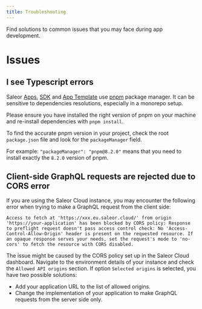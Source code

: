 ```yaml
---
title: Troubleshooting
---
```


Find solutions to common issues that you may face during app development.

# Issues

## I see Typescript errors

Saleor [Apps](https://github.com/saleor/apps), [SDK](https://github.com/saleor/saleor-app-sdk) and [App Template](https://github.com/saleor/saleor-app-template/discussions)
use [pnpm](https://pnpm.io/) package manager. It can be sensitive to dependencies resolutions, especially in a monorepo setup.

Please ensure you have installed the right version of pnpm on your machine and re-install dependencies with `pnpm install`.

To find the accurate pnpm version in your project, check the root `package.json` file and look for the `packageManager` field.

For example: `"packageManager": "pnpm@8.2.0"` means that you need to install exactly the `8.2.0` version of pnpm.

## Client-side GraphQL requests are rejected due to CORS error

If you are using the Saleor Cloud instance, you may encounter the following error when trying to make a GraphQL request from the client side:

```
Access to fetch at 'https://xxx.eu.saleor.cloud/' from origin 'https://your-application' has been blocked by CORS policy: Response to preflight request doesn't pass access control check: No 'Access-Control-Allow-Origin' header is present on the requested resource. If an opaque response serves your needs, set the request's mode to 'no-cors' to fetch the resource with CORS disabled.
```

The issue might be caused by the CORS policy set up in the Saleor Cloud dashboard. Navigate to the environment details of your instance and check the `Allowed API origins` section. If option `Selected origins` is selected, you have two possible solutions:

- Add your application URL to the list of allowed origins.
- Change the implementation of your application to make GraphQL requests from the server side only.
